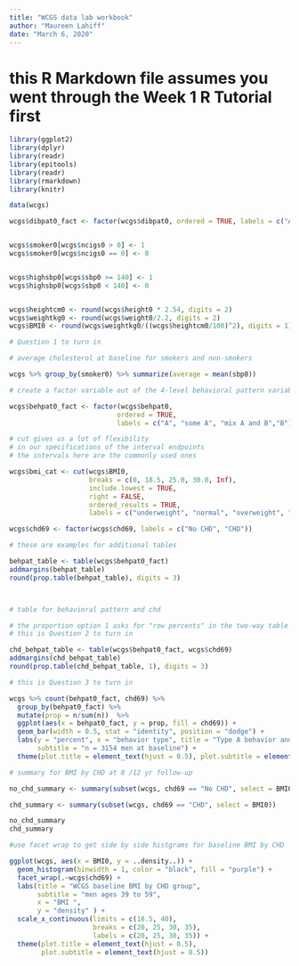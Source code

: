 ```yaml
---
title: "WCGS data lab workbook"
author: "Maureen Lahiff"
date: "March 6, 2020"
---
```


# this R Markdown file assumes you went through the Week 1 R Tutorial first


```r
library(ggplot2)
library(dplyr)
library(readr)
library(epitools)
library(readr)
library(rmarkdown)
library(knitr)

data(wcgs)
```

```r
wcgs$dibpat0_fact <- factor(wcgs$dibpat0, ordered = TRUE, labels = c("A","B"))


wcgs$smoker0[wcgs$ncigs0 > 0] <- 1
wcgs$smoker0[wcgs$ncigs0 == 0] <- 0


wcgs$highsbp0[wcgs$sbp0 >= 140] <- 1
wcgs$highsbp0[wcgs$sbp0 < 140] <- 0


wcgs$heightcm0 <- round(wcgs$height0 * 2.54, digits = 2)
wcgs$weightkg0 <- round(wcgs$weight0/2.2, digits = 2)
wcgs$BMI0 <- round(wcgs$weightkg0/((wcgs$heightcm0/100)^2), digits = 1)
```


```r

# Question 1 to turn in

# average cholesterol at baseline for smokers and non-smokers

wcgs %>% group_by(smoker0) %>% summarize(average = mean(sbp0))
```

```r

# create a factor variable out of the 4-level behavioral pattern variable, behpat0

wcgs$behpat0_fact <- factor(wcgs$behpat0,
                           ordered = TRUE,
                           labels = c("A", "some A", "mix A and B","B")) 
```

```r

# cut gives us a lot of flexibility 
# in our specifications of the interval endpoints 
# the intervals here are the commonly used ones

wcgs$bmi_cat <- cut(wcgs$BMI0,
                    breaks = c(0, 18.5, 25.0, 30.0, Inf),
                    include.lowest = TRUE,
                    right = FALSE,
                    ordered_results = TRUE,
                    labels = c("underweight", "normal", "overweight", "obese") )

```

```r

wcgs$chd69 <- factor(wcgs$chd69, labels = c("No CHD", "CHD"))
```


```r

# these are examples for additional tables

behpat_table <- table(wcgs$behpat0_fact)
addmargins(behpat_table)
round(prop.table(behpat_table), digits = 3)



# table for behavioral pattern and chd

# the proportion option 1 asks for "row percents" in the two-way table 
# this is Question 2 to turn in

chd_behpat_table <- table(wcgs$behpat0_fact, wcgs$chd69)
addmargins(chd_behpat_table)
round(prop.table(chd_behpat_table, 1), digits = 3)

```


```r

# this is Question 3 to turn in

wcgs %>% count(behpat0_fact, chd69) %>%
  group_by(behpat0_fact) %>%
  mutate(prop = n/sum(n))  %>%
  ggplot(aes(x = behpat0_fact, y = prop, fill = chd69)) +
  geom_bar(width = 0.5, stat = "identity", position = "dodge") +
  labs(y = "percent", x = "behavior type", title = "Type A behavior and CHD at 8 1/2 year follow-up", 
       subtitle = "n = 3154 men at baseline") +
  theme(plot.title = element_text(hjust = 0.5), plot.subtitle = element_text(hjust = 0.5))
```

```r

# summary for BMI by CHD at 8 /12 yr follow-up

no_chd_summary <- summary(subset(wcgs, chd69 == "No CHD", select = BMI0))

chd_summary <- summary(subset(wcgs, chd69 == "CHD", select = BMI0))

no_chd_summary
chd_summary

#use facet wrap to get side by side histgrams for baseline BMI by CHD

ggplot(wcgs, aes(x = BMI0, y = ..density..)) +
  geom_histogram(binwidth = 1, color = "black", fill = "purple") +
  facet_wrap(.~wcgs$chd69) + 
  labs(title = "WCGS baseline BMI by CHD group",
       subtitle = "men ages 39 to 59",
       x = "BMI ",
       y = "density" ) +
  scale_x_continuous(limits = c(18.5, 40),
                     breaks = c(20, 25, 30, 35),
                     labels = c(20, 25, 30, 35)) +
  theme(plot.title = element_text(hjust = 0.5),
        plot.subtitle = element_text(hjust = 0.5))

```

